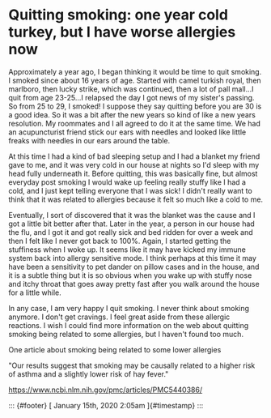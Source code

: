 Quitting smoking: one year cold turkey, but I have worse allergies now
======================================================================

Approximately a year ago, I began thinking it would be time to quit
smoking. I smoked since about 16 years of age. Started with camel
turkish royal, then marlboro, then lucky strike, which was continued,
then a lot of pall mall...I quit from age 23-25...I relapsed the day I
got news of my sister's passing. So from 25 to 29, I smoked! I suppose
they say quitting before you are 30 is a good idea. So it was a bit
after the new years so kind of like a new years resolution. My roommates
and I all agreed to do it at the same time. We had an acupuncturist
friend stick our ears with needles and looked like little freaks with
needles in our ears around the table.

At this time I had a kind of bad sleeping setup and I had a blanket my
friend gave to me, and it was very cold in our house at nights so I'd
sleep with my head fully underneath it. Before quitting, this was
basically fine, but almost everyday post smoking I would wake up feeling
really stuffy like I had a cold, and I just kept telling everyone that I
was sick! I didn't really want to think that it was related to allergies
because it felt so much like a cold to me.

Eventually, I sort of discovered that it was the blanket was the cause
and I got a little bit better after that. Later in the year, a person in
our house had the flu, and I got it and got really sick and bed ridden
for over a week and then I felt like I never got back to 100%. Again, I
started getting the stuffiness when I woke up. It seems like it may have
kicked my immune system back into allergy sensitive mode. I think
perhaps at this time it may have been a sensitivity to pet dander on
pillow cases and in the house, and it is a subtle thing but it is so
obvious when you wake up with stuffy nose and itchy throat that goes
away pretty fast after you walk around the house for a little while.

In any case, I am very happy I quit smoking. I never think about smoking
anymore. I don't get cravings. I feel great aside from these allergic
reactions. I wish I could find more information on the web about
quitting smoking being related to some allergies, but I haven't found
too much.



One article about smoking being related to some lower allergies

"Our results suggest that smoking may be causally related to a higher
risk of asthma and a slightly lower risk of hay fever."



<https://www.ncbi.nlm.nih.gov/pmc/articles/PMC5440386/>

::: {#footer}
[ January 15th, 2020 2:05am ]{#timestamp}
:::
